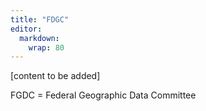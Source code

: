```yaml
---
title: "FDGC"
editor: 
  markdown: 
    wrap: 80
---
```


\[content to be added\]

FGDC = Federal Geographic Data Committee

